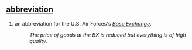 == [[abbreviation]] ==
# an abbreviation for the U.S. Air Forces's ''[[Base Exchange]]''.
#:''The price of goods at the BX is reduced but everything is of high quality''.